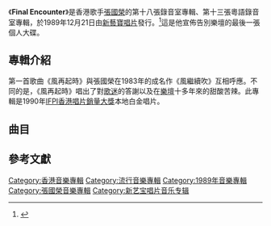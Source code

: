{{Album infobox | <!-- See Wikipedia:WikiProject_Albums -->
|  Name        = Final Encounter
|  Type        = [[專輯|專輯]]
|  Artist      = [[張國榮|張國榮]]
|  Cover       = Finalencounter.jpg
|  Background  = 
|  Released    = 1989年12月21日
|  Recorded    = 1989年9月-10月
|  Genre       = [[粵語流行音樂|粵語流行音樂]]
|  Label       = [[新藝寶唱片|新藝寶唱片]]
|  Language     = [[粤语|粵語]]
|  Producer    = [[張國榮|張國榮]]、[[梁榮駿|梁榮駿]] 
|  Last album  = [[Salute|Salute]]<br/>（1989年8月23日）
|  This album  = '''Final Encounter'''<br/>（1989年12月21日）
|  Next album  = [[寵愛|寵愛]]<br/>（1995年7月7日）
}}
《'''Final Encounter'''》是香港歌手[[張國榮|張國榮]]的第十八張錄音室專輯、第十三張粵語錄音室專輯，於1989年12月21日由[[新藝寶唱片|新藝寶唱片]]發行。<ref>{{Cite web |url=https://itunes.apple.com/hk/album/final-encounter/216680141 |title=存档副本 |accessdate=2018-10-25 |archive-date=2018-10-26 |archive-url=https://web.archive.org/web/20181026064429/https://itunes.apple.com/hk/album/final-encounter/216680141 |dead-url=no }}</ref>這是他宣佈告別樂壇的最後一張個人大碟。
==專輯介紹==
第一首歌曲《風再起時》與張國榮在1983年的成名作《風繼續吹》互相呼應。不同的是，《風再起時》唱出了對[[爱好者|歌迷]]的答謝以及在[[音樂產業|樂壇]]十多年來的甜酸苦辣。此專輯是1990年[[IFPI香港唱片銷量大獎|IFPI香港唱片銷量大獎]]本地白金唱片。
==曲目==
{{tracklist
| headline        = CD
| all_producer = [[張國榮|張國榮]]、[[梁榮駿|梁榮駿]]

| title1         = 風再起時
| music1         = [[張國榮|張國榮]]
| lyrics1        = [[陳少琪|陳少琪]]
| arranger1      = [[黎小田|黎小田]]
| note1          = 
| longnote1      = 

| title2         = Miss You Much
| music2         = {{link-en|James Harris III|Jimmy Jam and Terry Lewis}}<br>{{link-en|Terry Lewis|Jimmy Jam and Terry Lewis}}
| lyrics2        = [[林振強|林振強]]
| arranger2      = [[林鑛培|林鑛培]]
| note2          = 
| longnote2      = 口白：[[柏安妮|柏安妮]]<br>改编自[[珍妮·杰克逊|Janet Jackson]]的歌曲《[[Miss_You_Much|Miss You Much]]》

| title3         = Forever 愛你
| music3         = [[布鲁斯·斯普林斯汀|Bruce Springsteen]]
| lyrics3        = 林振強
| arranger3      = [[杜自持|杜自持]]
| note3          = 
| longnote3      = 改编自{{link-en|The Pointer Sisters|The Pointer Sisters}}的《[https://en.wikipedia.org/wiki/Fire_(Bruce_Springsteen_song) Fire]》

| title4         = 我眼中的她
| music4         = [[周华健|周華健]]
| lyrics4        = [[林夕|林夕]]
| arranger4      = 杜自持
| note4          = 
| longnote4      = 改编自[[潘越雲|潘越雲]]的《眼眶之中》

| title5         = 絕不可以
| music5         = {{link-en|Trevor Steel|Trevor Steel}}<br>[https://www.discogs.com/artist/113839-John-Holliday John Holliday]<br>[https://www.discogs.com/artist/642766-Johnnie-Christo John Christoforou]<br>[https://www.discogs.com/artist/642768-Milan-Zekavica Milan Zekavica]
| lyrics5        = [[因葵|因葵]]
| arranger5      = 林鑛培
| longnote5      = 改编自{{link-en|The Escape Club|The Escape Club}}的《{{link-en|Wild, Wild West|Wild, Wild West (The Escape Club song)}}》

| title6         = 月正亮
| music6         = Song Si Hyun
| lyrics6        = [[鄭國江|鄭國江]]
| arranger6      = [[盧東尼|盧東尼]]
| longnote6      = 改编自[[李仙姬|李仙姬]]的《사랑이 지는 이 자리》


| title7         = 禁片
| music7         = {{link-en|Elliot Wolff|Elliot Wolff}}
| lyrics7        = [[林振強|林振強]]
| arranger7      = [[王利名|Raymond Wang]]
| note7          = 
| longnote7      = 改编自[[寶拉·阿巴杜|Paula Abdul]]的《[[Cold_Hearted|Cold Hearted]]》

| title8         = 寂寞夜晚
| music8         = [[周治平|周治平]]
| lyrics8        = [[潘偉源|潘偉源]]
| arranger8      = 盧東尼
| note8          = 
| longnote8      = 韓國巧克力廣告主題歌《To You》粵語版<br>另有國語版本《天使之愛》

| title9         = Why?!
| music9         = [[娃娃臉_(藝人)|Babyface]]<br>{{link-en|L.A. Reid|L.A. Reid}}<br>{{link-en|Daryl Simmons|Daryl Simmons}}
| lyrics9        = 林振強
| arranger9      = Raymond Wang
| note9          = 
| longnote9      = 改编自[[娃娃臉_(藝人)|Babyface]]的《{{link-en|It's No Crime|It's No Crime}}》

| title10        = 未來之歌
| music10        = [[瓊·邦·喬飛|Jon Bon Jovi]]<br>[[瑞奇·山伯拉|Richie Sambora]]
| lyrics10       = 林夕
| arranger10     = 盧東尼
| note10         = 
| longnote10     = 改编自[[邦喬飛|Bon Jovi]]的《[[I'll_Be_There_for_You_(邦喬飛歌曲)|I'll Be There for You]]》
}}

==參考文獻==
<div class="references-small">
<references />
</div>
{{張國榮}}
[[Category:香港音樂專輯|Category:香港音樂專輯]]
[[Category:流行音樂專輯|Category:流行音樂專輯]]
[[Category:1989年音樂專輯|Category:1989年音樂專輯]]
[[Category:張國榮音樂專輯|Category:張國榮音樂專輯]]
[[Category:新艺宝唱片音乐专辑|Category:新艺宝唱片音乐专辑]]